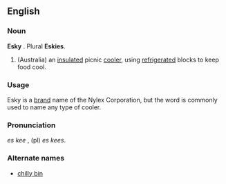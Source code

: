 ==English==
===Noun===
'''Esky ''' . Plural '''Eskies'''.
# (Australia) an [[insulated]] picnic [[cooler]], using [[refrigerated]] blocks to keep food cool.
===Usage===
Esky is a [[brand]] name of the Nylex Corporation, but the word is commonly used to name any type of cooler.
===Pronunciation===
''es kee'' , (pl) ''es kees''.
===Alternate names===
*[[chilly bin]]